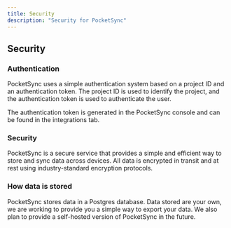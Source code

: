 ```yaml
---
title: Security
description: "Security for PocketSync"
---
```


## Security

### Authentication

PocketSync uses a simple authentication system based on a project ID and an authentication token. The project ID is used to identify the project, and the authentication token is used to authenticate the user.

The authentication token is generated in the PocketSync console and can be found in the integrations tab.

### Security

PocketSync is a secure service that provides a simple and efficient way to store and sync data across devices. All data is encrypted in transit and at rest using industry-standard encryption protocols.

### How data is stored

PocketSync stores data in a Postgres database. Data stored are your own, we are working to provide you a simple way to export your data. We also plan to provide a self-hosted version of PocketSync in the future.
